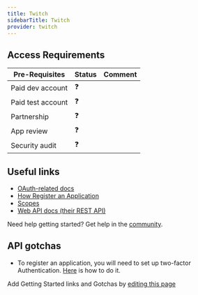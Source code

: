 ```yaml
---
title: Twitch
sidebarTitle: Twitch
provider: twitch
---
```



<Overview />
<PreBuiltTooling provider={providers[pageMetadata.provider]} />
<PreBuiltUseCases />

## Access Requirements
| Pre-Requisites | Status | Comment|
| - | - | - |
| Paid dev account | ❓ |  |
| Paid test account | ❓ |  |
| Partnership | ❓ | |
| App review | ❓ |  |
| Security audit | ❓ | |



## Useful links

-   [OAuth-related docs](https://dev.twitch.tv/docs/authentication/getting-tokens-oauth/#authorization-code-grant-flow)
-   [How Register an Application](https://dev.twitch.tv/docs/authentication/register-app)
-   [Scopes](https://dev.twitch.tv/docs/authentication/scopes/#twitch-api-scopes)
-   [Web API docs (their REST API)](https://dev.twitch.tv/docs/api)

<Tip>Need help getting started? Get help in the [community](https://nango.dev/slack).</Tip>

## API gotchas

-   To register an application, you will need to set up two-factor Authentication. [Here](https://dev.twitch.tv/docs/authentication/register-app/#:~:text=You%20must%20also%20enable%20two%2Dfactor%20authentication) is how to do it.

<Note>Add Getting Started links and Gotchas by [editing this page](https://github.com/nangohq/nango/tree/master/docs-v2/integrations/all/twitch.mdx)</Note>
